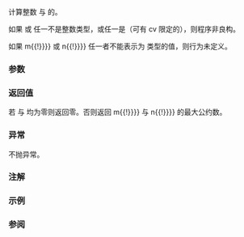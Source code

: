 {{cpp/title|gcd}}
{{cpp/numeric/navbar}}
{{ddcl|header=numeric|since=c++17|
template&lt; class M, class N &gt;
constexpr std::common_type_t&lt;M, N&gt; gcd( M m, N n );
}}

计算整数 {{c|m}} 与 {{c|n}} 的{{enwiki|greatest common divisor|最大公约数}}。

如果 {{tt|M}} 或 {{tt|N}} 任一不是整数类型，或任一是（可有 cv 限定的）{{c|bool}}，则程序非良构。

如果 {{c|{{!}}m{{!}}}} 或 {{c|{{!}}n{{!}}}} 任一者不能表示为 {{c|std::common_type_t&lt;M, N&gt;}} 类型的值，则行为未定义。

===参数===
{{par begin}}
{{par|m, n|整数值}}
{{par end}}

===返回值===
若 {{c|m}} 与 {{c|n}} 均为零则返回零。否则返回 {{c|{{!}}m{{!}}}} 与 {{c|{{!}}n{{!}}}} 的最大公约数。

===异常===
不抛异常。

===注解===
{{feature test macro|__cpp_lib_gcd_lcm|{{tt|std::gcd}}, {{lc|std::lcm}}|value=201606L|std=C++17}}

===示例===
{{example|code=
#include &lt;numeric&gt;

int main()
{
    constexpr int p{2 * 2 * 3};
    constexpr int q{2 * 3 * 3};
    static_assert(2 * 3 == std::gcd(p, q));

    static_assert(std::gcd( 6,  10) == 2);
    static_assert(std::gcd( 6, -10) == 2);
    static_assert(std::gcd(-6, -10) == 2);

    static_assert(std::gcd( 24, 0) == 24);
    static_assert(std::gcd(-24, 0) == 24);
}
}}

===参阅===
{{dsc begin}}
{{dsc inc|cpp/numeric/dsc lcm}}
{{dsc end }}

{{langlinks|de|en|es|ja|ru}}